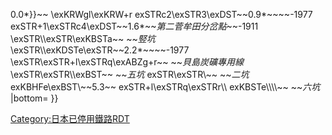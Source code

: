 {{Routemap|inline=<includeonly>yes</includeonly>|collapse=yes|title=宮田線|title-bg=#808080|title-color=white|map=
~~ ~~[[筑豐本線|-{筑}-豐本線]]
BHFq\eABZq+r\STRq~~0.0~~[[勝野站|勝野]]
exBHF~~{{BSkm{{!}}2.6{{!}}0.0*}}~~''{{link-ja|磯光站|磯光駅|磯光}}''
\exKRWgl\exKRW+r
exSTRc2\exSTR3\exDST~~0.9*~~''{{link-ja|新菅牟田站|新菅牟田駅|新菅牟田}}''~~-1977
exSTR+1\exSTRc4\exDST~~1.6*~~''第二菅牟田分岔點''~~-1911
\exSTR\\exSTR\exKBSTa~~ ~~''竪坑''
\exSTR\\exKDSTe\exSTR~~2.2*~~''{{link-ja|菅牟田站|菅牟田駅|菅牟田}}''~~-1977
\exSTR\exSTR+l\exSTRq\exABZg+r~~ ~~''貝島炭礦專用線''
\exSTR\exSTR\\exBST~~ ~~''五坑''
exSTR\exSTR\~~ ~~''二坑''
exKBHFe\exBST\~~5.3~~''{{link-ja|筑前宮田站|筑前宮田駅|-{筑}-前宮田}}''
exSTR+l\exSTRq\exSTRr\\
exKBSTe\\\\~~ ~~''六坑''
|bottom={{navbar|宮田線RDT}}
}}<noinclude>
{{rdt intro|[[宮田線]]}}
[[Category:日本已停用鐵路RDT]]
</noinclude>